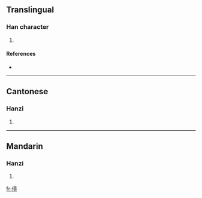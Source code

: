==Translingual==

===Han character===
{{Han char|rn=9|rad=人|as=10|sn=12|four=|canj=人十口口 (OJRR)}}

# {{defn|Han|sort=人10}}

====References====
* {{Han ref|kx=0114.051|hdz=10201.020|uh=3478|ud=13432}}

----

==Cantonese==

===Hanzi===
{{yue-hanzi|jyut=|y=jiu4}}

# {{defn|Cantonese}}

----

==Mandarin==

===Hanzi===
{{cmn-hanzi|pin=[[ǎi]] ([[ai3]]), [[yáo]] ([[yao2]]), [[yóu]] ([[you2]])|wg=ai<sup>3</sup>, yao<sup>2</sup>, yu<sup>2</sup>}}

# {{defn|Mandarin}}

[[fr:㑸]]